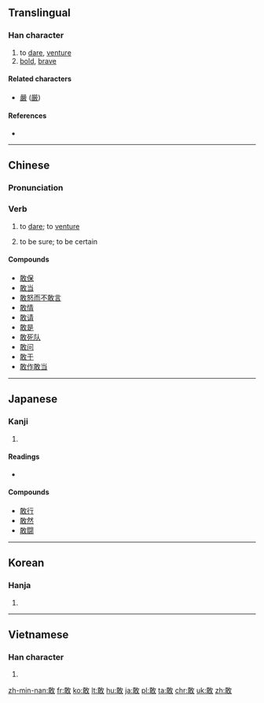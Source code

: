 ==Translingual==

===Han character===
{{Han char|rn=66|rad=攴|as=07|asj=08|sn=11|snj=12|four=1814<sub>0</sub>|canj=一十人大 (MJOK), 弓十人大 (NJOK)|ids=⿰⿱[[丅]][[耳]][[攵]]}}

# to [[dare]], [[venture]]
# [[bold]], [[brave]]

====Related characters====
* [[嚴]] ([[厳]])

====References====
* {{Han ref|kx=0472.260|dkj=13260|dj=0825.130|hdz=21463.090|uh=6562|ud=25954|bh=B4B1|bd=46257}}

----

==Chinese==
{{zh-forms}}

===Pronunciation===
{{zh-pron
|m=gǎn
|c=gam2
|h=pfs=kám
|mn=
|mc=y
|oc=y
|ma=zh-gǎn.ogg
|cat=v,a
}}

===Verb===
{{zh-verb|ts}}

# to [[dare]]; to [[venture]]
#: {{zh-usex|我們 必須 敢 想，敢 說，敢 幹.|We must dare to think, speak up and act.|link=y}}   
#: {{zh-usex|他 不 敢 正 眼看 她。|He didn't dare to look at her in the face.|link=y}} 
#: {{zh-usex|在 那 個 風雨 交加 的 夜晚，很 少 有人 敢 出去。|Very few people ventured to go out on that stormy night.|link=y}}  
#: {{zh-usex|你 敢 坐 飛機 飛行 嗎？|Will you venture a flight in an air plane?|link=y}} 
# to be sure; to be certain
#: {{zh-usex|敢 肯定|to be sure, to be certain|link=y}}
#: {{zh-usex|敢 說|to be sure, to be certain|link=y}}
#: {{zh-usex|我 敢 說，你 解決 不 了 這 個 難題.|I bet you can't do this puzzle.|link=y}}
 
====Compounds====
* [[敢保]]
* [[敢当]]
* [[敢怒而不敢言]]
* [[敢情]]
* [[敢请]]
* [[敢是]]
* [[敢死队]]
* [[敢问]]
* [[敢于]]
* [[敢作敢当]]

----

==Japanese==

===Kanji===
{{ja-kanji|rs=攵12|grade=7}}

# {{defn|lang=ja|sort=攴08}}

====Readings====
* {{ja-readings|on=[[かん]] (kan)|kun=[[あえて]] (aete)}}

====Compounds====
* [[敢行]]
* [[敢然]]
* [[敢闘]]

----

==Korean==

===Hanja===
{{ko-hanja|hangeul=감|eumhun=감히|rv=gam|mr=kam|y=kam}}

# {{defn|lang=ko|sort=攴07}}

----

==Vietnamese==

===Han character===
{{vi-hantu|[[cảm]], [[cám]], [[dám]]|rs=攴07}}

# {{defn|lang=vi|sort=攴07}}

[[zh-min-nan:敢]]
[[fr:敢]]
[[ko:敢]]
[[lt:敢]]
[[hu:敢]]
[[ja:敢]]
[[pl:敢]]
[[ta:敢]]
[[chr:敢]]
[[uk:敢]]
[[zh:敢]]